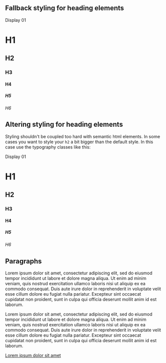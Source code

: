 
<Meta title="CSS/Typography" />

## Fallback styling for heading elements

<Canvas>
  <div>
    <div class="display-01">Display 01</div>
    <h1>H1</h1>
    <h2>H2</h2>
    <h3>H3</h3>
    <h4>H4</h4>
    <h5>H5</h5>
    <h6>H6</h6>
  </div>
</Canvas>

## Altering styling for heading elements

Styling shouldn't be coupled too hard with semantic html elements. In some cases you want to style your `h2` a bit bigger than the default style. In this case use the typography classes like this:

<Canvas>
  <div>
    <div class="heading-l">Display 01</div>
    <h1 class="heading-m">H1</h1>
    <h2 class="display-01">H2</h2>
    <h3 class="heading-xl">H3</h3>
    <h4 class="heading-xs">H4</h4>
    <h5 class="heading-xxl">H5</h5>
    <h6 class="heading-sm">H6</h6>
  </div>
</Canvas>

## Paragraphs

<Canvas>
  <p>
    Lorem ipsum dolor sit amet, consectetur adipiscing elit, sed do eiusmod
    tempor incididunt ut labore et dolore magna aliqua. Ut enim ad minim veniam,
    quis nostrud exercitation ullamco laboris nisi ut aliquip ex ea commodo
    consequat. Duis aute irure dolor in reprehenderit in voluptate velit esse
    cillum dolore eu fugiat nulla pariatur. Excepteur sint occaecat cupidatat
    non proident, sunt in culpa qui officia deserunt mollit anim id est laborum.
  </p>

  <p class="small">
    Lorem ipsum dolor sit amet, consectetur adipiscing elit, sed do eiusmod
    tempor incididunt ut labore et dolore magna aliqua. Ut enim ad minim veniam,
    quis nostrud exercitation ullamco laboris nisi ut aliquip ex ea commodo
    consequat. Duis aute irure dolor in reprehenderit in voluptate velit esse
    cillum dolore eu fugiat nulla pariatur. Excepteur sint occaecat cupidatat
    non proident, sunt in culpa qui officia deserunt mollit anim id est laborum.
  </p>

  <a href="#">Lorem ipsum dolor sit amet</a>
</Canvas>
